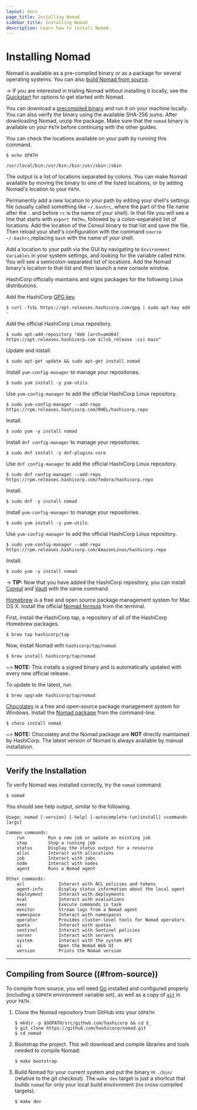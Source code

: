 ```yaml
---
layout: docs
page_title: Installing Nomad
sidebar_title: Installing Nomad
description: Learn how to install Nomad.
---
```


# Installing Nomad

Nomad is available as a pre-compiled binary or as a package for several
operating systems. You can also [build Nomad from source](#from-source).

-> If you are interested in trialing Nomad without installing it locally, see the
[Quickstart](/docs/install/quickstart) for options to get started with Nomad.

<Tabs>
<Tab heading="Manual installation">

You can download a [precompiled binary](/downloads) and
run it on your machine locally. You can also verify the binary using the
available SHA-256 sums. After downloading Nomad, unzip the package. Make sure
that the `nomad` binary is available on your `PATH` before continuing with the
other guides.

You can check the locations available on your path by running this command.

```shell-session
$ echo $PATH

/usr/local/bin:/usr/bin:/bin:/usr/sbin:/sbin
```

The output is a list of locations separated by colons. You can make Nomad
available by moving the binary to one of the listed locations, or by adding
Nomad's location to your `PATH`.

<Tip heading="Linux-based or Mac">
   
Permanently add a new location to your path by editing your shell's settings file (usually called something like `~/.bashrc`, where the part of the file name after the `.` and before `rc` is the name of your shell). In that file you will see a line that starts with `export PATH=`, followed by a colon-separated list of locations. Add the location of the Consul binary to that list and save the file. Then reload your shell's configuration with the command `source ~/.bashrc`,replacing `bash` with the name of your shell.

</Tip>

<Tip heading="Windows">
   
Add a location to your path via the GUI by navigating to `Environment Variables` in your system settings, and looking for the variable called `PATH`. You will see a semicolon-separated list of locations. Add the Nomad binary's location to that list and then launch a new console window.

</Tip>

</Tab>
<Tab heading="Linux Packages">

HashiCorp officially maintains and signs packages for the following Linux
distributions.

<Tabs>
<Tab heading="Ubuntu/Debian">

Add the HashiCorp [GPG key][gpg-key].

```shell-session
$ curl -fsSL https://apt.releases.hashicorp.com/gpg | sudo apt-key add -
```

Add the official HashiCorp Linux repository.

```shell-session
$ sudo apt-add-repository "deb [arch=amd64] https://apt.releases.hashicorp.com $(lsb_release -cs) main"
```

Update and install.

```shell-session
$ sudo apt-get update && sudo apt-get install nomad
```

</Tab>
<Tab heading="CentOS/RHEL">

Install `yum-config-manager` to manage your repositories.

```shell-session
$ sudo yum install -y yum-utils
```

Use `yum-config-manager` to add the official HashiCorp Linux repository.

```shell-session
$ sudo yum-config-manager --add-repo https://rpm.releases.hashicorp.com/RHEL/hashicorp.repo
```

Install.

```shell-session
$ sudo yum -y install nomad
```

</Tab>
<Tab heading="Fedora">

Install `dnf config-manager` to manage your repositories.

```shell-session
$ sudo dnf install -y dnf-plugins-core
```

Use `dnf config-manager` to add the official HashiCorp Linux repository.

```shell-session
$ sudo dnf config-manager --add-repo https://rpm.releases.hashicorp.com/fedora/hashicorp.repo
```

Install.

```shell-session
$ sudo dnf -y install nomad
```

</Tab>
<Tab heading="Amazon Linux">

Install `yum-config-manager` to manage your repositories.

```shell-session
$ sudo yum install -y yum-utils
```

Use `yum-config-manager` to add the official HashiCorp Linux repository.

```shell-session
$ sudo yum-config-manager --add-repo https://rpm.releases.hashicorp.com/AmazonLinux/hashicorp.repo
```

Install.

```shell-session
$ sudo yum -y install nomad
```

</Tab>
</Tabs>

-> **TIP:** Now that you have added the HashiCorp repository, you can install
[Consul](https://learn.hashicorp.com/consul) and
[Vault](https://learn.hashicorp.com/vault) with the same command.

</Tab>
<Tab heading="Homebrew (macOS)">

[Homebrew](https://brew.sh) is a free and open source package management system
for Mac OS X. Install the official [Nomad
formula](https://github.com/hashicorp/homebrew-tap) from the terminal.

First, install the HashiCorp tap, a repository of all of the HashiCorp Homebrew
packages.

```shell-session
$ brew tap hashicorp/tap
```

Now, install Nomad with `hashicorp/tap/nomad`.

```shell-session
$ brew install hashicorp/tap/nomad
```

~> **NOTE:** This installs a signed binary and is automatically updated with
every new official release.

To update to the latest, run

```shell-session
$ brew upgrade hashicorp/tap/nomad
```

</Tab>
<Tab heading="Chocolatey (Windows)">

[Chocolatey](https://chocolatey.org/) is a free and open-source package
management system for Windows. Install the [Nomad
package](https://chocolatey.org/packages/nomad) from the command-line.

```shell-session
$ choco install nomad
```

~> **NOTE:** Chocolatey and the Nomad package are **NOT** directly maintained
by HashiCorp. The latest version of Nomad is always available by manual
installation.

</Tab>
</Tabs>

---

## Verify the Installation

To verify Nomad was installed correctly, try the `nomad` command.

```shell-session
$ nomad
```

You should see help output, similar to the following.

```plaintext
Usage: nomad [-version] [-help] [-autocomplete-(un)install] <command> [args]

Common commands:
    run         Run a new job or update an existing job
    stop        Stop a running job
    status      Display the status output for a resource
    alloc       Interact with allocations
    job         Interact with jobs
    node        Interact with nodes
    agent       Runs a Nomad agent

Other commands:
    acl             Interact with ACL policies and tokens
    agent-info      Display status information about the local agent
    deployment      Interact with deployments
    eval            Interact with evaluations
    exec            Execute commands in task
    monitor         Stream logs from a Nomad agent
    namespace       Interact with namespaces
    operator        Provides cluster-level tools for Nomad operators
    quota           Interact with quotas
    sentinel        Interact with Sentinel policies
    server          Interact with servers
    system          Interact with the system API
    ui              Open the Nomad Web UI
    version         Prints the Nomad version
```

---

## Compiling from Source ((#from-source))

To compile from source, you will need [Go](https://golang.org) installed and
configured properly (including a `GOPATH` environment variable set), as well
as a copy of [`git`](https://www.git-scm.com/) in your `PATH`.

1. Clone the Nomad repository from GitHub into your `GOPATH`:

   ```shell-session
   $ mkdir -p $GOPATH/src/github.com/hashicorp && cd $_
   $ git clone https://github.com/hashicorp/nomad.git
   $ cd nomad
   ```

1. Bootstrap the project. This will download and compile libraries and tools
   needed to compile Nomad:

   ```shell-session
   $ make bootstrap
   ```

1. Build Nomad for your current system and put the
   binary in `./bin/` (relative to the git checkout). The `make dev` target is
   just a shortcut that builds `nomad` for only your local build environment (no
   cross-compiled targets).

   ```shell-session
   $ make dev
   ```

[consul-dev]: https://learn.hashicorp.com/consul/getting-started/agent#starting-the-agent
[consul-download]: https://www.consul.io/downloads
[destroy]: https://www.vagrantup.com/docs/cli/destroy
[gh-7865]: https://github.com/hashicorp/nomad/issues/7865
[gpg-key]: https://apt.releases.hashicorp.com/gpg 'HashiCorp GPG key'
